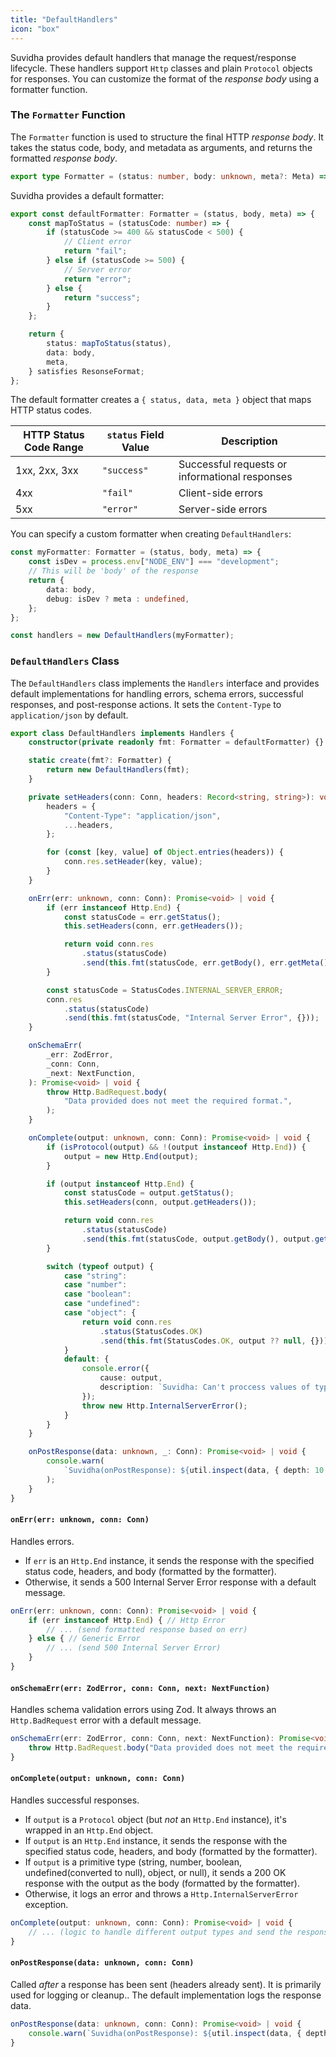 ```yaml
---
title: "DefaultHandlers"
icon: "box"
---
```


Suvidha provides default handlers that manage the request/response lifecycle.
These handlers support `Http` classes and plain `Protocol` objects for responses.
You can customize the format of the _response body_ using a formatter function.

### The `Formatter` Function

The `Formatter` function is used to structure the final HTTP _response body_.
It takes the status code, body, and metadata as arguments, and returns the formatted _response body_.

```typescript
export type Formatter = (status: number, body: unknown, meta?: Meta) => any;
```

Suvidha provides a default formatter:

```typescript [expandable]
export const defaultFormatter: Formatter = (status, body, meta) => {
    const mapToStatus = (statusCode: number) => {
        if (statusCode >= 400 && statusCode < 500) {
            // Client error
            return "fail";
        } else if (statusCode >= 500) {
            // Server error
            return "error";
        } else {
            return "success";
        }
    };

    return {
        status: mapToStatus(status),
        data: body,
        meta,
    } satisfies ResonseFormat;
};
```

The default formatter creates a `{ status, data, meta }` object that maps HTTP status codes.

| HTTP Status Code Range | `status` Field Value | Description                                    |
| ---------------------- | -------------------- | ---------------------------------------------- |
| 1xx\, 2xx\, 3xx        | `"success"`          | Successful requests or informational responses |
| 4xx                    | `"fail"`             | Client-side errors                             |
| 5xx                    | `"error"`            | Server-side errors                             |

You can specify a custom formatter when creating `DefaultHandlers`:

```typescript
const myFormatter: Formatter = (status, body, meta) => {
    const isDev = process.env["NODE_ENV"] === "development";
    // This will be 'body' of the response
    return {
        data: body,
        debug: isDev ? meta : undefined,
    };
};

const handlers = new DefaultHandlers(myFormatter);
```

### `DefaultHandlers` Class

The `DefaultHandlers` class implements the `Handlers` interface and provides default
implementations for handling errors, schema errors, successful responses, and post-response actions.
It sets the `Content-Type` to `application/json` by default.

```typescript [expandable]
export class DefaultHandlers implements Handlers {
    constructor(private readonly fmt: Formatter = defaultFormatter) {}

    static create(fmt?: Formatter) {
        return new DefaultHandlers(fmt);
    }

    private setHeaders(conn: Conn, headers: Record<string, string>): void {
        headers = {
            "Content-Type": "application/json",
            ...headers,
        };

        for (const [key, value] of Object.entries(headers)) {
            conn.res.setHeader(key, value);
        }
    }

    onErr(err: unknown, conn: Conn): Promise<void> | void {
        if (err instanceof Http.End) {
            const statusCode = err.getStatus();
            this.setHeaders(conn, err.getHeaders());

            return void conn.res
                .status(statusCode)
                .send(this.fmt(statusCode, err.getBody(), err.getMeta()));
        }

        const statusCode = StatusCodes.INTERNAL_SERVER_ERROR;
        conn.res
            .status(statusCode)
            .send(this.fmt(statusCode, "Internal Server Error", {}));
    }

    onSchemaErr(
        _err: ZodError,
        _conn: Conn,
        _next: NextFunction,
    ): Promise<void> | void {
        throw Http.BadRequest.body(
            "Data provided does not meet the required format.",
        );
    }

    onComplete(output: unknown, conn: Conn): Promise<void> | void {
        if (isProtocol(output) && !(output instanceof Http.End)) {
            output = new Http.End(output);
        }

        if (output instanceof Http.End) {
            const statusCode = output.getStatus();
            this.setHeaders(conn, output.getHeaders());

            return void conn.res
                .status(statusCode)
                .send(this.fmt(statusCode, output.getBody(), output.getMeta()));
        }

        switch (typeof output) {
            case "string":
            case "number":
            case "boolean":
            case "undefined":
            case "object": {
                return void conn.res
                    .status(StatusCodes.OK)
                    .send(this.fmt(StatusCodes.OK, output ?? null, {}));
            }
            default: {
                console.error({
                    cause: output,
                    description: `Suvidha: Can't proccess values of type ${typeof output}.`,
                });
                throw new Http.InternalServerError();
            }
        }
    }

    onPostResponse(data: unknown, _: Conn): Promise<void> | void {
        console.warn(
            `Suvidha(onPostResponse): ${util.inspect(data, { depth: 10 })}`,
        );
    }
}
```

#### `onErr(err: unknown, conn: Conn)`

Handles errors.

- If `err` is an `Http.End` instance, it sends the response with the specified status code, headers, and body (formatted by the formatter).
- Otherwise, it sends a 500 Internal Server Error response with a default message.

```typescript
onErr(err: unknown, conn: Conn): Promise<void> | void {
    if (err instanceof Http.End) { // Http Error
        // ... (send formatted response based on err)
    } else { // Generic Error
        // ... (send 500 Internal Server Error)
    }
}
```

#### `onSchemaErr(err: ZodError, conn: Conn, next: NextFunction)`

Handles schema validation errors using Zod. It always throws an `Http.BadRequest` error with a default message.

```typescript
onSchemaErr(err: ZodError, conn: Conn, next: NextFunction): Promise<void> | void {
    throw Http.BadRequest.body("Data provided does not meet the required format.");
}
```

#### `onComplete(output: unknown, conn: Conn)`

Handles successful responses.

- If `output` is a `Protocol` object (but _not_ an `Http.End` instance), it's wrapped in an `Http.End` object.
- If `output` is an `Http.End` instance, it sends the response with the specified status code, headers, and body (formatted by the formatter).
- If `output` is a primitive type (string, number, boolean, undefined(converted to null), object, or null), it sends a 200 OK response with the output as the body (formatted by the formatter).
- Otherwise, it logs an error and throws a `Http.InternalServerError` exception.

```typescript
onComplete(output: unknown, conn: Conn): Promise<void> | void {
    // ... (logic to handle different output types and send the response)
}
```

#### `onPostResponse(data: unknown, conn: Conn)`

Called _after_ a response has been sent (headers already sent). It is primarily used for logging or cleanup.. The default implementation logs the response data.

```typescript
onPostResponse(data: unknown, conn: Conn): Promise<void> | void {
    console.warn(`Suvidha(onPostResponse): ${util.inspect(data, { depth: 10 })}`);
}
```
